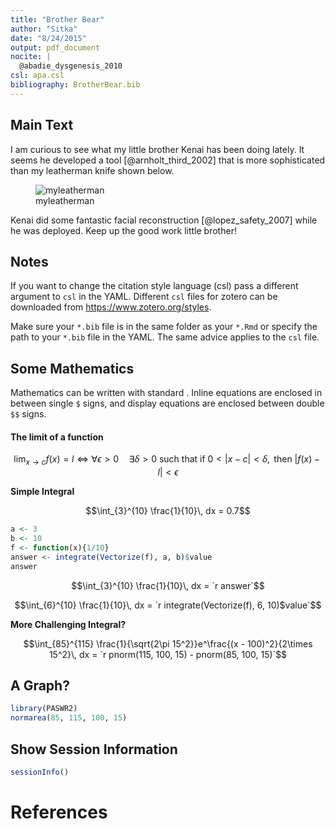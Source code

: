```yaml
---
title: "Brother Bear"
author: "Sitka"
date: "8/24/2015"
output: pdf_document
nocite: |
  @abadie_dysgenesis_2010
csl: apa.csl
bibliography: BrotherBear.bib
---
```


## Main Text
I am curious to see what my little brother Kenai has been doing lately.  It seems he developed a tool [@arnholt_third_2002] that is more sophisticated than my leatherman knife shown below. 

![myleatherman](leatherman.jpg)  

Kenai did some fantastic facial reconstruction [@lopez_safety_2007] while he was deployed.  Keep up the good work little brother! 

## Notes
If you want to change the citation style language (csl) pass a different argument to  `csl` in the YAML.  Different `csl` files for zotero can be downloaded from [https://www.zotero.org/styles](https://www.zotero.org/styles).

Make sure your `*.bib` file is in the same folder as your `*.Rmd` or specify the path to your `*.bib` file in the YAML.  The same advice applies to the `csl` file.

## Some Mathematics

Mathematics can be written with standard \LaTeX.  Inline equations are enclosed in between single `$` signs, and display equations are enclosed between double `$$` signs.


#### The limit of a function

$$\lim_{x \to c} f(x) = l \iff \forall \epsilon > 0 \quad \exists \delta > 0 \text{ such that if } 0 < \left|x - c\right| < \delta,  \text{ then } \left|f(x) - l\right| < \epsilon$$




**Simple Integral**

$$\int_{3}^{10} \frac{1}{10}\, dx = 0.7$$


```r
a <- 3
b <- 10
f <- function(x){1/10}
answer <- integrate(Vectorize(f), a, b)$value
answer
```

$$\int_{3}^{10} \frac{1}{10}\, dx = `r answer`$$

$$\int_{6}^{10} \frac{1}{10}\, dx = `r integrate(Vectorize(f), 6, 10)$value`$$


**More Challenging Integral?**

$$\int_{85}^{115} \frac{1}{\sqrt{2\pi 15^2}}e^\frac{(x - 100)^2}{2\times 15^2}\, dx = `r pnorm(115, 100, 15) - pnorm(85, 100, 15)`$$

## A Graph?

```r
library(PASWR2)
normarea(85, 115, 100, 15)
```

## Show Session Information

```r
sessionInfo()
```

# References